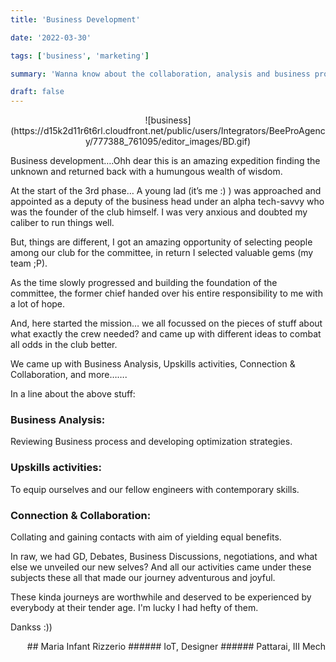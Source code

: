 ```yaml
---
title: 'Business Development'

date: '2022-03-30'

tags: ['business', 'marketing']

summary: 'Wanna know about the collaboration, analysis and business proposals done in the phase, check it out here'

draft: false
---
```


<div align="center">
  ![business](https://d15k2d11r6t6rl.cloudfront.net/public/users/Integrators/BeeProAgency/777388_761095/editor_images/BD.gif)
</div>

Business development….Ohh dear this is an amazing expedition finding the unknown and returned back with a humungous wealth of wisdom.

At the start of the 3rd phase… A young lad (it’s me :) ) was approached and appointed as a deputy of the business head under an alpha tech-savvy who was the founder of the club himself. I was very anxious and doubted my caliber to run things well.

But, things are different, I got an amazing opportunity of selecting people among our club for the committee, in return I selected valuable gems (my team ;P).

As the time slowly progressed and building the foundation of the committee, the former chief handed over his entire responsibility to me with a lot of hope.

And, here started the mission… we all focussed on the pieces of stuff about what exactly the crew needed? and came up with different ideas to combat all odds in the club better.

We came up with Business Analysis, Upskills activities, Connection & Collaboration, and more…….

In a line about the above stuff:

### Business Analysis:

Reviewing Business process and developing optimization strategies.

### Upskills activities:

To equip ourselves and our fellow engineers with contemporary skills.

### Connection & Collaboration:

Collating and gaining contacts with aim of yielding equal benefits.

In raw, we had GD, Debates, Business Discussions, negotiations, and what else we unveiled our new selves?
And all our activities came under these subjects these all that made our journey adventurous and joyful.

These kinda journeys are worthwhile and deserved to be experienced by everybody at their tender age. I'm lucky I had hefty of them.

Dankss :))

<div align="right">
## Maria Infant Rizzerio
###### IoT, Designer
###### Pattarai, III Mech

</div>
